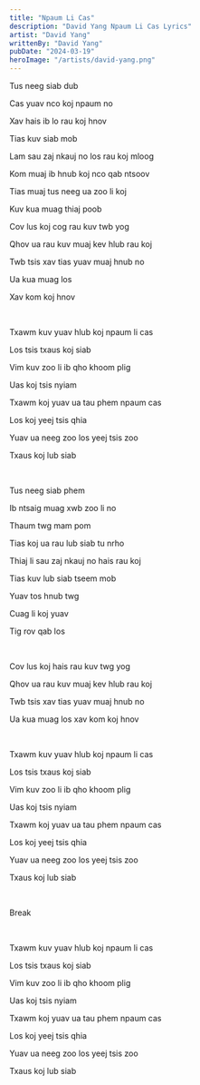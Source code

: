 ```yaml
---
title: "Npaum Li Cas"
description: "David Yang Npaum Li Cas Lyrics"
artist: "David Yang"
writtenBy: "David Yang"
pubDate: "2024-03-19"
heroImage: "/artists/david-yang.png"
---
```


Tus neeg siab dub

Cas yuav nco koj npaum no

Xav hais ib lo rau koj hnov

Tias kuv siab mob

Lam sau zaj nkauj no los rau koj mloog

Kom muaj ib hnub koj nco qab ntsoov

Tias muaj tus neeg ua zoo li koj

Kuv kua muag thiaj poob

Cov lus koj cog rau kuv twb yog

Qhov ua rau kuv muaj kev hlub rau koj

Twb tsis xav tias yuav muaj hnub no

Ua kua muag los

Xav kom koj hnov

<br />

Txawm kuv yuav hlub koj npaum li cas

Los tsis txaus koj siab

Vim kuv zoo li ib qho khoom plig

Uas koj tsis nyiam

Txawm koj yuav ua tau phem npaum cas

Los koj yeej tsis qhia

Yuav ua neeg zoo los yeej tsis zoo

Txaus koj lub siab

<br />

Tus neeg siab phem

Ib ntsaig muag xwb zoo li no

Thaum twg mam pom

Tias koj ua rau lub siab tu nrho

Thiaj li sau zaj nkauj no hais rau koj

Tias kuv lub siab tseem mob

Yuav tos hnub twg

Cuag li koj yuav

Tig rov qab los

<br />

Cov lus koj hais rau kuv twg yog

Qhov ua rau kuv muaj kev hlub rau koj

Twb tsis xav tias yuav muaj hnub no

Ua kua muag los xav kom koj hnov

<br />

Txawm kuv yuav hlub koj npaum li cas

Los tsis txaus koj siab

Vim kuv zoo li ib qho khoom plig

Uas koj tsis nyiam

Txawm koj yuav ua tau phem npaum cas

Los koj yeej tsis qhia

Yuav ua neeg zoo los yeej tsis zoo

Txaus koj lub siab

<br />

Break

<br />

Txawm kuv yuav hlub koj npaum li cas

Los tsis txaus koj siab

Vim kuv zoo li ib qho khoom plig

Uas koj tsis nyiam

Txawm koj yuav ua tau phem npaum cas

Los koj yeej tsis qhia

Yuav ua neeg zoo los yeej tsis zoo

Txaus koj lub siab
